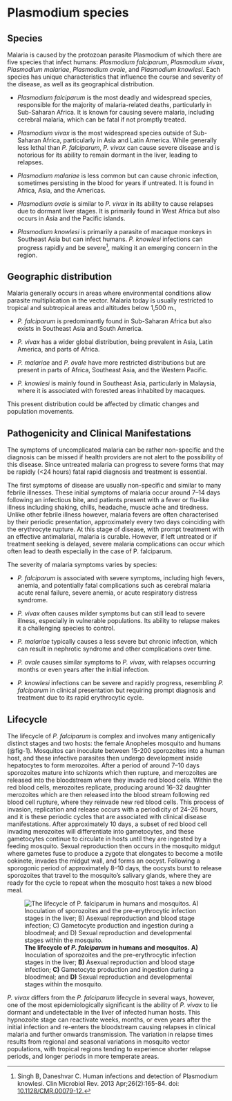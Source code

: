 # Plasmodium species

## Species 

Malaria is caused by the protozoan parasite Plasmodium of which there are five species that infect humans: *Plasmodium falciparum*, *Plasmodium vivax*, *Plasmodium malariae*, *Plasmodium ovale*, and *Plasmodium knowlesi*. Each species has unique characteristics that influence the course and severity of the disease, as well as its geographical distribution.

-   *Plasmodium falciparum* is the most deadly and widespread species, responsible for the majority of malaria-related deaths, particularly in Sub-Saharan Africa. It is known for causing severe malaria, including cerebral malaria, which can be fatal if not promptly treated.

-   *Plasmodium vivax* is the most widespread species outside of Sub-Saharan Africa, particularly in Asia and Latin America. While generally less lethal than *P. falciparum*, *P. vivax* can cause severe disease and is notorious for its ability to remain dormant in the liver, leading to relapses.

-   *Plasmodium malariae* is less common but can cause chronic infection, sometimes persisting in the blood for years if untreated. It is found in Africa, Asia, and the Americas.

-   *Plasmodium ovale* is similar to *P. vivax* in its ability to cause relapses due to dormant liver stages. It is primarily found in West Africa but also occurs in Asia and the Pacific islands.

-   *Plasmodium knowlesi* is primarily a parasite of macaque monkeys in Southeast Asia but can infect humans. *P. knowlesi* infections can progress rapidly and be severe[^topic2a-plasmodium-spp-1], making it an emerging concern in the region.

[^topic2a-plasmodium-spp-1]: Singh B, Daneshvar C. Human infections and detection of Plasmodium knowlesi. Clin Microbiol Rev. 2013 Apr;26(2):165-84. doi: [10.1128/CMR.00079-12.](https://doi.org/10.1128/cmr.00079-12)


## Geographic distribution

Malaria generally occurs in areas where environmental conditions allow parasite multiplication in the vector. Malaria today is usually restricted to tropical and subtropical areas and altitudes below 1,500 m., 

-   *P. falciparum* is predominantly found in Sub-Saharan Africa but also exists in Southeast Asia and South America.

-   *P. vivax* has a wider global distribution, being prevalent in Asia, Latin America, and parts of Africa.

-   *P. malariae* and *P. ovale* have more restricted distributions but are present in parts of Africa, Southeast Asia, and the Western Pacific.

-   *P. knowlesi* is mainly found in Southeast Asia, particularly in Malaysia, where it is associated with forested areas inhabited by macaques.

This present distribution could be affected by climatic changes and population movements. 

## **Pathogenicity and Clinical Manifestations**

The symptoms of uncomplicated malaria can be rather non-specific and the diagnosis can be missed if health providers are not alert to the possibility of this disease. Since untreated malaria can progress to severe forms that may be rapidly (<24 hours) fatal rapid diagnosis and treatment is essential.

The first symptoms of disease are usually non-specific and similar to many febrile illnesses. These initial symptoms of malaria occur around 7--14 days following an infectious bite, and patients present with a fever or flu-like illness including shaking, chills, headache, muscle ache and tiredness. Unlike other febrile illness however, malaria fevers are often characterised by their periodic presentation, approximately every two days coinciding with the erythrocyte rupture. At this stage of disease, with prompt treatment with an effective antimalarial, malaria is curable. However, if left untreated or if treatment seeking is delayed, severe malaria complications can occur which often lead to death especially in the case of P. falciparum.

The severity of malaria symptoms varies by species:

-   *P. falciparum* is associated with severe symptoms, including high fevers, anemia, and potentially fatal complications such as cerebral malaria acute renal failure, severe anemia, or acute respiratory distress syndrome.

-   *P. vivax* often causes milder symptoms but can still lead to severe illness, especially in vulnerable populations. Its ability to relapse makes it a challenging species to control.

-   *P. malariae* typically causes a less severe but chronic infection, which can result in nephrotic syndrome and other complications over time.

-   *P. ovale* causes similar symptoms to *P. vivax,* with relapses occurring months or even years after the initial infection.

-   *P. knowlesi* infections can be severe and rapidly progress, resembling *P. falciparum* in clinical presentation but requiring prompt diagnosis and treatment due to its rapid erythrocytic cycle.

## Lifecycle 

The lifecycle of *P. falciparum* is complex and involves many antigenically distinct stages and two hosts: the female Anopheles mosquito and humans (@fig-1). Mosquitos can inoculate between 15-200 sporozoites into a human host, and these infective parasites then undergo development inside hepatocytes to form merozoites. After a period of around 7--10 days sporozoites mature into schizonts which then rupture, and merozoites are released into the bloodstream where they invade red blood cells. Within the red blood cells, merozoites replicate, producing around 16--32 daughter merozoites which are then released into the blood stream following red blood cell rupture, where they reinvade new red blood cells. This process of invasion, replication and release occurs with a periodicity of 24--26 hours, and it is these periodic cycles that are associated with clinical disease manifestations. After approximately 10 days, a subset of red blood cell invading merozoites will differentiate into gametocytes, and these gametocytes continue to circulate in hosts until they are ingested by a feeding mosquito. Sexual reproduction then occurs in the mosquito midgut where gametes fuse to produce a zygote that elongates to become a motile ookinete, invades the midgut wall, and forms an oocyst. Following a sporogonic period of approximately 8--10 days, the oocysts burst to release sporozoites that travel to the mosquito's salivary glands, where they are ready for the cycle to repeat when the mosquito host takes a new blood meal.

![**The lifecycle of *P. falciparum* in humans and mosquitos.** **A)** Inoculation of sporozoites and the pre-erythrocytic infection stages in the liver; **B)** Asexual reproduction and blood stage infection; **C)** Gametocyte production and ingestion during a bloodmeal; and **D)** Sexual reproduction and developmental stages within the mosquito.](figures/lifecycle.png){#fig-1}

*P. vivax* differs from the *P. falciparum* lifecycle in several ways, however, one of the most epidemiologically significant is the ability of *P. vivax* to lie dormant and undetectable in the liver of infected human hosts. This hypnozoite stage can reactivate weeks, months, or even years after the initial infection and re-enters the bloodstream causing relapses in clinical malaria and further onwards transmission. The variation in relapse times results from regional and seasonal variations in mosquito vector populations, with tropical regions tending to experience shorter relapse periods, and longer periods in more temperate areas.
